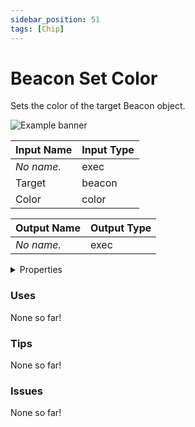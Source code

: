 ```yaml
---
sidebar_position: 51
tags: [Chip]
---
```


# Beacon Set Color

Sets the color of the target Beacon object.



![Example banner](./assets/6e01d9d9-fd3d-4248-b954-df283ceb1316.svg)

| Input Name | Input Type |
|-----------|-----------|
| *No name.* | exec |
| Target | beacon |
| Color | color |

| Output Name | Output Type |
|-----------|-----------|
| *No name.* | exec |


<details>
  <summary>Properties</summary>
  <div>
    <div>
    <table>
      <thead>
        <tr>
          <th>Is beta required?</th>
          <th>❌</th>
        </tr>
        <tr>
          <th>Is this chip a trolling risk?</th>
          <th>❌</th>
        </tr>
        <tr>
          <th>Chip UUPD</th>
          <th>._uuid</th>
        </tr>
      </thead>
    </table>
    </div>
  </div>
</details>

### Uses

None so far!

### Tips

None so far!

### Issues

None so far!